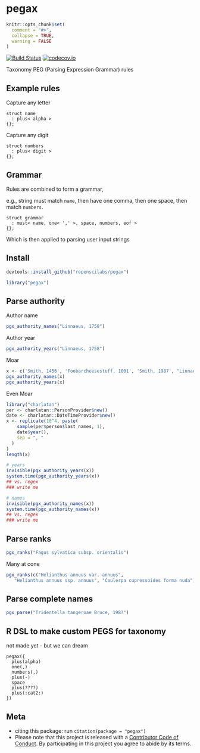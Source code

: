 pegax
=====

```r
knitr::opts_chunk$set(
  comment = "#>",
  collapse = TRUE,
  warning = FALSE
)
```

[![Build Status](https://travis-ci.org/ropenscilabs/pegax.svg?branch=master)](https://travis-ci.org/ropenscilabs/pegax)
[![codecov.io](https://codecov.io/github/ropenscilabs/pegax/coverage.svg?branch=master)](https://codecov.io/github/ropenscilabs/pegax?branch=master)


Taxonomy PEG (Parsing Expression Grammar) rules

## Example rules

Capture any letter

```
struct name
  : plus< alpha >
{};
```

Capture any digit

```
struct numbers
  : plus< digit >
{};
```

## Grammar

Rules are combined to form a grammar, 

e.g., string must match `name`, then have one comma, then one space, 
then match `numbers`.

```
struct grammar
  : must< name, one< ',' >, space, numbers, eof >
{};
```

Which is then applied to parsing user input strings

## Install

```r
devtools::install_github("ropenscilabs/pegax")
```

```r
library("pegax")
```


## Parse authority

Author name

```r
pgx_authority_names("Linnaeus, 1758")
```

Author year

```r
pgx_authority_years("Linnaeus, 1758")
```

Moar

```r
x <- c('Smith, 1456', 'Foobarcheesestuff, 1001', 'Smith, 1987', "Linnaeus 2014", "Linnaeus 2014?", "Page 1234    ", "     Jones, 1789     ")
pgx_authority_names(x)
pgx_authority_years(x)
```

Even Moar

```r
library("charlatan")
per <- charlatan::PersonProvider$new()
date <- charlatan::DateTimeProvider$new()
x <- replicate(10^4, paste(
    sample(per$person$last_names, 1),
    date$year(),
    sep = ", "
  )
)
length(x)

# years
invisible(pgx_authority_years(x))
system.time(pgx_authority_years(x))
## vs. regex
### write me

# names
invisible(pgx_authority_names(x))
system.time(pgx_authority_names(x))
## vs. regex
### write me
```

## Parse ranks

```r
pgx_ranks("Fagus sylvatica subsp. orientalis")
```

Many at cone

```r
pgx_ranks(c("Helianthus annuus var. annuus", 
   "Helianthus annuus ssp. annuus", "Caulerpa cupressoides forma nuda"))
```

## Parse complete names

```r
pgx_parse("Tridentella tangeroae Bruce, 198?")
```

## R DSL to make custom PEGS for taxonomy

not made yet - but we can dream

```
pegax({
  plus(alpha)
  one(,)
  numbers(,)
  plus(-)
  space
  plus(????)
  plus(:cat2:)
})
```

## Meta

* citing this package: run `citation(package = "pegax")`
* Please note that this project is released with a [Contributor Code of Conduct](CODE_OF_CONDUCT.md).
  By participating in this project you agree to abide by its terms.
  